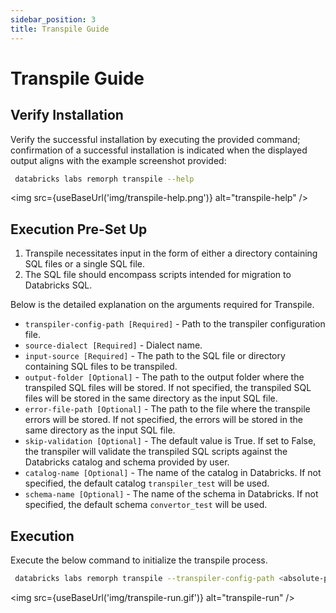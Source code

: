 ```yaml
---
sidebar_position: 3
title: Transpile Guide
---
```


#  Transpile Guide


## Verify Installation
Verify the successful installation by executing the provided command; confirmation of a successful installation is indicated when the displayed output aligns with the example screenshot provided:
```bash
 databricks labs remorph transpile --help
 ```
<img src={useBaseUrl('img/transpile-help.png')} alt="transpile-help" />

## Execution Pre-Set Up
1. Transpile necessitates input in the form of either a directory containing SQL files or a single SQL file.
2. The SQL file should encompass scripts intended for migration to Databricks SQL.

Below is the detailed explanation on the arguments required for Transpile.
- `transpiler-config-path [Required]` - Path to the transpiler configuration file.
- `source-dialect [Required]` - Dialect name.
- `input-source [Required]` - The path to the SQL file or directory containing SQL files to be transpiled.
- `output-folder [Optional]` - The path to the output folder where the transpiled SQL files will be stored. If not specified, the transpiled SQL files will be stored in the same directory as the input SQL file.
- `error-file-path [Optional]` - The path to the file where the transpile errors will be stored. If not specified, the errors will be stored in the same directory as the input SQL file.
- `skip-validation [Optional]` - The default value is True. If set to False, the transpiler will validate the transpiled SQL scripts against the Databricks catalog and schema provided by user.
- `catalog-name [Optional]` - The name of the catalog in Databricks. If not specified, the default catalog `transpiler_test` will be used.
- `schema-name [Optional]` - The name of the schema in Databricks. If not specified, the default schema `convertor_test` will be used.

## Execution
Execute the below command to initialize the transpile process.
```bash
 databricks labs remorph transpile --transpiler-config-path <absolute-path> --input-source <absolute-path> --source-dialect <snowflake> --output-folder <absolute-path> --skip-validation <True|False> --catalog-name <catalog name> --schema-name <schema name>
```

<img src={useBaseUrl('img/transpile-run.gif')} alt="transpile-run" />
